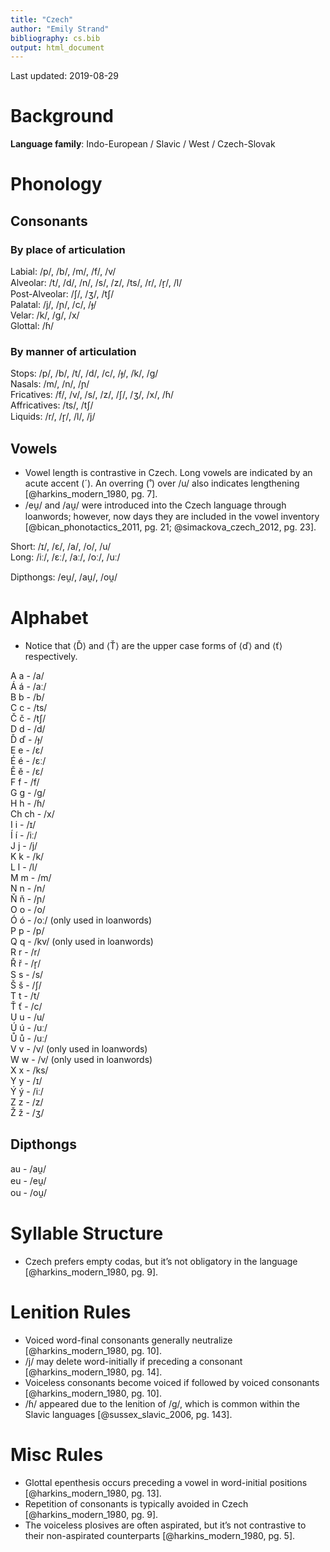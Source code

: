 ```yaml
---
title: "Czech"
author: "Emily Strand"
bibliography: cs.bib
output: html_document
---
```


Last updated: 2019-08-29

# Background

**Language family**: Indo-European / Slavic / West / Czech-Slovak

# Phonology

## Consonants

### By place of articulation

Labial: /p/, /b/, /m/, /f/, /v/  
Alveolar: /t/, /d/, /n/, /s/, /z/, /ts/, /r/, /r̝/, /l/  
Post-Alveolar: /ʃ/, /ʒ/, /tʃ/  
Palatal: /j/, /ɲ/, /c/, /ɟ/   
Velar: /k/, /g/, /x/  
Glottal: /ɦ/  

### By manner of articulation

Stops: /p/, /b/, /t/, /d/, /c/, /ɟ/, /k/, /g/  
Nasals: /m/, /n/, /ɲ/  
Fricatives: /f/, /v/, /s/, /z/, /ʃ/, /ʒ/, /x/, /ɦ/  
Affricatives: /ts/, /tʃ/  
Liquids: /r/, /r̝/, /l/, /j/  

## Vowels

* Vowel length is contrastive in Czech. Long vowels are indicated by an acute accent (´). An overring (˚) over /u/ also indicates lengthening [@harkins_modern_1980, pg. 7].  
* /eu̯/ and /au̯/ were introduced into the Czech language through loanwords; however, now days they are included in the vowel inventory [@bican_phonotactics_2011, pg. 21; @simackova_czech_2012, pg. 23].  

Short: /ɪ/, /ɛ/, /a/, /o/, /u/  
Long: /iː/, /ɛː/, /aː/, /oː/, /uː/  

Dipthongs: /eu̯/, /au̯/, /ou̯/  

# Alphabet

* Notice that ⟨Ď⟩ and ⟨Ť⟩ are the upper case forms of ⟨ď⟩ and ⟨ť⟩	respectively.  

A	a	- /a/  
Á	á	- /aː/  
B	b	- /b/  
C	c	- /ts/  
Č	č	- /tʃ/  
D	d	- /d/  
Ď	ď	- /ɟ/  
E	e	- /ɛ/  
É	é	- /ɛː/  
Ě	ě	- /ɛ/  
F	f	- /f/  
G	g	- /g/  
H	h	- /ɦ/  
Ch ch	- /x/  
I	i	- /ɪ/  
Í	í	- /iː/  
J	j	- /j/  
K	k	- /k/  
L	l	- /l/  
M	m	- /m/  
N	n	- /n/  
Ň	ň	- /ɲ/  
O	o	- /o/  
Ó	ó	- /oː/ (only used in loanwords)  
P	p	- /p/  
Q	q	- /kv/ (only used in loanwords)  
R	r	- /r/  
Ř	ř	- /r̝/  
S	s	- /s/  
Š š	- /ʃ/  
T	t	- /t/  
Ť ť	- /c/  
U	u	- /u/  
Ú	ú	- /uː/  
Ů	ů	- /uː/  
V	v	- /v/ (only used in loanwords)  
W	w	- /v/ (only used in loanwords)  
X	x	- /ks/  
Y	y	- /ɪ/  
Ý	ý	- /iː/  
Z	z	- /z/  
Ž ž - /ʒ/  

## Dipthongs

au - /au̯/  
eu - /eu̯/  
ou - /ou̯/  

# Syllable Structure

* Czech prefers empty codas, but it's not obligatory in the language [@harkins_modern_1980, pg. 9].  

# Lenition Rules

* Voiced word-final consonants generally neutralize [@harkins_modern_1980, pg. 10].  
* /j/ may delete word-initially if preceding a consonant [@harkins_modern_1980, pg. 14].  
* Voiceless consonants become voiced if followed by voiced consonants [@harkins_modern_1980, pg. 10].  
* /ɦ/ appeared due to the lenition of /g/, which is common within the Slavic languages [@sussex_slavic_2006, pg. 143].  

# Misc Rules

* Glottal epenthesis occurs preceding a vowel in word-initial positions [@harkins_modern_1980, pg. 13].  
* Repetition of consonants is typically avoided in Czech [@harkins_modern_1980, pg. 9].  
* The voiceless plosives are often aspirated, but it's not contrastive to their non-aspirated counterparts [@harkins_modern_1980, pg. 5].  
